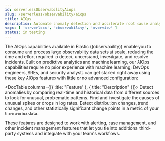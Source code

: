```yaml
---
id: serverlessObservabilityAiops
slug: /serverless/observability/aiops
title: AIOps
description: Automate anomaly detection and accelerate root cause analysis with AIOps.
tags: [ 'serverless', 'observability', 'overview' ]
status: in testing
---
```



<InReview />

The AIOps capabilities available in Elastic ((observability)) enable you to consume and process large observability data sets at scale, reducing the time and effort required to detect, understand, investigate, and resolve incidents.
Built on predictive analytics and machine learning, our AIOps capabilities require no prior experience with machine learning;
DevOps engineers, SREs, and security analysts can get started right away using these key AIOps features with little or no advanced configuration:

<DocTable columns={[{ title: "Feature" }, { title: "Description" }]}>
    <DocRow>
        <DocCell><DocLink id="serverlessObservabilityAiopsDetectAnomalies" text="Anomaly detection"/></DocCell>
        <DocCell>Detect anomalies by comparing real-time and historical data from different sources to look for unusual, problematic patterns.</DocCell>
    </DocRow>
    <DocRow>
        <DocCell><DocLink id="serverlessObservabilityAiopsAnalyzeSpikes" text="Log rate analysis"/></DocCell>
        <DocCell>Find and investigate the causes of unusual spikes or drops in log rates.</DocCell>
    </DocRow>
    <DocRow>
        <DocCell><DocLink id="serverlessObservabilityAiopsDetectChangePoints" text="Change point detection"/></DocCell>
        <DocCell>Detect distribution changes, trend changes, and other statistically significant change points in a metric of your time series data.</DocCell>
    </DocRow>
</DocTable>

These features are designed to work with alerting, case management,
and other incident management features that let you tie into additional third-party systems and integrate with your team's workflows.


<Feedback slug="/serverless/observability/aiops" filepath="docs/aiops/aiops.mdx" />
